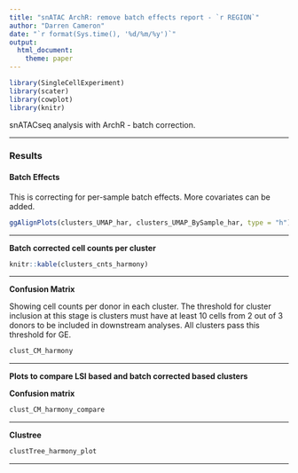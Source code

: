 ```yaml
---
title: "snATAC ArchR: remove batch effects report - `r REGION`"
author: "Darren Cameron"
date: "`r format(Sys.time(), '%d/%m/%y')`"
output:
  html_document:
    theme: paper
---
```


```r
library(SingleCellExperiment)
library(scater)
library(cowplot)
library(knitr)
```

snATACseq analysis with ArchR - batch correction.

*** 

### Results {.tabset}

#### Batch Effects

This is correcting for per-sample batch effects. More covariates can be added.

```R
ggAlignPlots(clusters_UMAP_har, clusters_UMAP_BySample_har, type = "h")
```

***

**Batch corrected cell counts per cluster**

```R
knitr::kable(clusters_cnts_harmony)
```

***

**Confusion Matrix**

Showing cell counts per donor in each cluster. The threshold for cluster inclusion at this stage is clusters must have at least 10 cells from 2 out of 3 donors to be included in downstream analyses. All clusters pass this threshold for GE.


```R
clust_CM_harmony
```

***

**Plots to compare LSI based and batch corrected based clusters**

**Confusion matrix**

```R
clust_CM_harmony_compare
```

***

**Clustree**

```R
clustTree_harmony_plot
```

***
